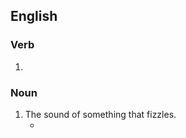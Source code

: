==English==

===Verb===
{{head|en|present participle}}

# {{present participle of|fizzle|lang=en|nocat=1}}

===Noun===
{{en-noun}}

# The sound of something that fizzles.
#* {{quote-text|year=2007|author=Andrew Caldecott|title=Not Exactly Ghosts|page=176|passage=On the drive home Cromley decided that he must tell Kathleen of his verification of what, he was sure, had been her suspicions. He knew now why she had been so upset by moanings and '''fizzlings''' in the hot-water pipes.}}